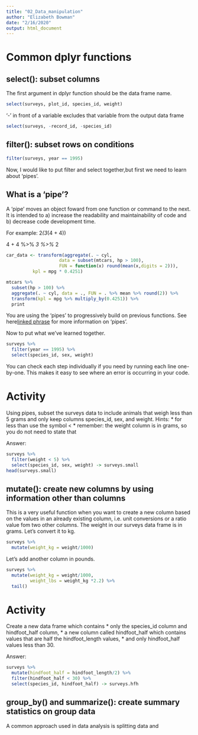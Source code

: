 ```yaml
---
title: "02_Data_manipulation"
author: "Elizabeth Bowman"
date: "2/16/2020"
output: html_document
---
```


# Common dplyr functions

## select(): subset columns
The first argument in dplyr function should be the data frame name.
```r
select(surveys, plot_id, species_id, weight)
```

'-' in front of a variable excludes that variable from the output data frame

```r
select(surveys, -record_id, -species_id)
```

## filter(): subset rows on conditions
```r
filter(surveys, year == 1995)
```

Now, I would like to put filter and select together,but first we need to learn about 'pipes'.

## What is a 'pipe'?
A 'pipe' moves an object foward from one function or command to the next. It is intended to a) increase the readability and maintainability of code and b) decrease code development time.

For example:
2*(3*(4 + 4))

4 + 4 %>% 
  *3 %>%
  *2

```r
car_data <- transform(aggregate(. ~ cyl,
                    data = subset(mtcars, hp > 100),
                    FUN = function(x) round(mean(x,digits = 2))),
          kpl = mpg * 0.4251)
```

```r
mtcars %>%
  subset(hp > 100) %>%
  aggregate(. ~ cyl, data = ., FUN = . %>% mean %>% round(2)) %>%
  transform(kpl = mpg %>% multiply_by(0.4251)) %>%
  print
```

You are using the 'pipes' to progressively build on previous functions. See here[linked phrase](http://cran.r-project.org/web/packages/magrittr/vignettes/magrittr.html) for more information on 'pipes'.

Now to put what we've learned together.
```r
surveys %>%
  filter(year == 1995) %>%
  select(species_id, sex, weight) 
```

You can check each step individually if you need by running each line one-by-one. This makes it easy to see where an error is occurring in your code.

# Activity
Using pipes, subset the surveys data to include animals that weigh less than 5 grams and only keep columns species_id, sex, and weight.
Hints: 
* for less than use the symbol <
* remember: the weight column is in grams, so you do not need to state that

Answer:
```r
surveys %>% 
  filter(weight < 5) %>%
  select(species_id, sex, weight) -> surveys.small
head(surveys.small)
```

## mutate(): create new columns by using information other than columns
This is a very useful function when you want to create a new column based on the values in an already existing column, i.e. unit conversions or a ratio value fom two other columns.
The weight in our surveys data frame is in grams. Let's convert it to kg.
```r
surveys %>% 
  mutate(weight_kg = weight/1000)
```
Let's add another column in pounds. 
```r
surveys %>% 
  mutate(weight_kg = weight/1000,
         weight_lbs = weight_kg *2.2) %>%
  tail()
```

# Activity
Create a new data frame which contains
* only the species_id column and hindfoot_half column,
* a new column called hindfoot_half which contains values that are half the hindfoot_length values, 
* and only hindfoot_half values less than 30.

Answer:
```r
surveys %>%
  mutate(hindfoot_half = hindfoot_length/2) %>%
  filter(hindfoot_half < 30) %>%
  select(species_id, hindfoot_half) -> surveys.hfh
```

## group_by() and summarize(): create summary statistics on group data
A common approach used in data analysis is splitting data and 



